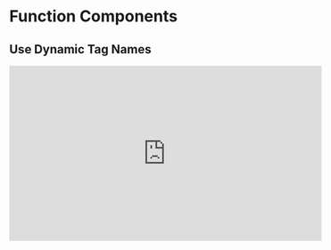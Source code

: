 
<Head>
  <title>Learn React | Function Components > Use Dynamic Tag Names</title>
</Head>

# Function Components

## Use Dynamic Tag Names

<iframe
  width="560"
  height="315"
  src="https://www.youtube.com/embed/T7tb2nrQZ9Q"
  frameborder="0"
  allow="autoplay; encrypted-media"
  allowfullscreen
></iframe>
<Index />
